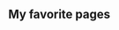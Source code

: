 ==My favorite pages==



​​​​​​​
<div style="position:fixed; bottom:-1em; right:4em;z-index:999"> </div>